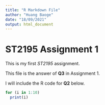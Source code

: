 ```yaml
---
title: "R Markdown File"
author: "Huang Baoge"
date: "18/09/2021"
output: html_document
---
```


# ST2195 Assignment 1

This is my first *ST2195* assignment. 

This file is the answer of **Q3** in Assignment 1. 

I will include the R code for **Q2** below.

```r
for (i in 1:10)
  print(i)
```

